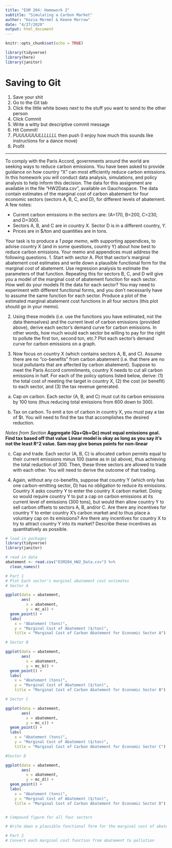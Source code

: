 ```yaml
---
title: "ESM 204: Homework 2"
subtitle: "Simulating a Carbon Market"
author: "Kazia Mermel & Keene Morrow"
date: "4/27/2020"
output: html_document
---
```


```r
knitr::opts_chunk$set(echo = TRUE)

library(tidyverse)
library(here)
library(janitor)
```
# Saving to Git
1. Save your shit
2. Go to the Git tab
3. Click the little white boxes next to the stuff you want to send to the other person
4. Click Commit
5. Write a witty but descriptive commit message
6. Hit Commit!
7. *PUUUUUUULLLLLLL* then push (I enjoy how much this sounds like instructions for a dance move)
8. Profit

***

To comply with the Paris Accord, governments around the world are seeking ways to reduce carbon emissions. You have been asked to provide guidance on how country “X” can most efficiently reduce carbon emissions. In this homework you will conduct data analysis, simulations, and policy analysis to help inform this decision. The data for this assignment are available in the file “HW2Data.csv”, available on Gauchospace. The data contain estimates of the marginal cost of carbon abatement for four economic sectors (sectors A, B, C, and D), for different levels of abatement. A few notes:

- Current carbon emissions in the sectors are: (A=170, B=200, C=230, and D=300).
- Sectors A, B, and C are in country X. Sector D is in a different country, Y.
- Prices are in $/ton and quantities are in tons.

Your task is to produce a *1 page memo*, with supporting appendices, to advise country X (and in some questions, country Y) about how best to reduce carbon emissions. Your memo and appendices must address the following questions.
1. Start with sector A. Plot that sector’s marginal abatement cost estimates and write down a plausible functional form for the marginal cost of abatement. Use regression analysis to estimate the parameters of that function. Repeating this for sectors B, C, and D will give you a model of the marginal cost of abatement function for each sector. How well do your models fit the data for each sector? You may need to experiment with different functional forms, and you don’t necessarily have to assume the same function for each sector. Produce a plot of the estimated marginal abatement cost functions in all four sectors (this plot should go in your memo).

2. Using these models (i.e. use the functions you have estimated, not the data themselves) and the current level of carbon emissions (provided above), derive each sector’s demand curve for carbon emissions. In other words, how much would each sector be willing to pay for the right to pollute the first ton, second ton, etc.? Plot each sector’s demand curve for carbon emissions on a graph.

3. Now focus on country X (which contains sectors A, B, and C). Assume there are no “co-benefits” from carbon abatement (i.e. that there are no local pollutants that are affected by carbon abatement). Suppose to meet the Paris Accord commitments, country X needs to cut all carbon emissions in half. For each of the policy options listed below, derive: (1) the total cost of meeting the target in country X, (2) the cost (or benefit) to each sector, and (3) the tax revenue generated.

a. Cap on carbon. Each sector (A, B, and C) must cut its carbon emissions by 100 tons (thus reducing total emissions from 600 down to 300).

b. Tax on carbon. To emit a ton of carbon in country X, you must pay a tax of $t. You will need to find the tax that accomplishes the desired reduction.

*Notes from Section*
**Aggregate (Qa+Qb+Qc) must equal emissions goal. Find tax based off that value** 
**Linear model is okay as long as you say it's not the least R^2 value. Sam may give bonus points for non-linear**

c. Cap and trade. Each sector (A, B, C) is allocated carbon permits equal to their current emissions minus 100 (same as in (a) above), thus achieving the total reduction of 300. Then, these three sectors are allowed to trade with each other. You will need to derive the outcome of that trading.

4. Again, without any co-benefits, suppose that country Y (which only has one carbon-emitting sector, D) has no obligation to reduce its emissions. Country X asks country Y to enter the country X carbon market. Doing so would require country Y to put a cap on carbon emissions at its current level of emissions (300 tons), but would then allow country Y to sell carbon offsets to sectors A, B, and/or C. Are there any incentives for country Y to enter country X’s carbon market and to thus place a voluntary cap on its emissions? Are there any incentives for country X to try to attract country Y into its market? Describe these incentives as quantitatively as possible.

```r
# load in packages
library(tidyverse)
library(janitor)

# read in data
abatement <- read.csv("ESM204_HW2_Data.csv") %>% 
  clean_names()

```



```r
# Part 1
# Plot Each sector's marginal abatement cost estimates
# Sector A

ggplot(data = abatement,
       aes(
         x = abatement,
         y = mc_a)) +
  geom_point() +
  labs(
    x = "Abatement (tons)",
    y = "Marginal Cost of Abatement ($/ton)",
    title = "Marginal Cost of Carbon Abatement for Economic Sector A")

# Sector B

ggplot(data = abatement,
       aes(
         x = abatement,
         y = mc_b)) +
  geom_point() +
  labs(
    x = "Abatement (tons)",
    y = "Marginal Cost of Abatement ($/ton)",
    title = "Marginal Cost of Carbon Abatement for Economic Sector B")

# Sector C

ggplot(data = abatement,
       aes(
         x = abatement,
         y = mc_c)) +
  geom_point() +
  labs(
    x = "Abatement (tons)",
    y = "Marginal Cost of Abatement ($/ton)",
    title = "Marginal Cost of Carbon Abatement for Economic Sector C")

#Sector D

ggplot(data = abatement,
       aes(
         x = abatement,
         y = mc_d)) +
  geom_point() +
  labs(
    x = "Abatement (tons)",
    y = "Marginal Cost of Abatement ($/ton)",
    title = "Marginal Cost of Carbon Abatement for Economic Sector D")


# Compound figure for all four sectors

# Write down a plausible functional form for the marginal cost of abatement
```

```r
# Part 2
# Convert each marginal cost function from abatement to pollution

```

